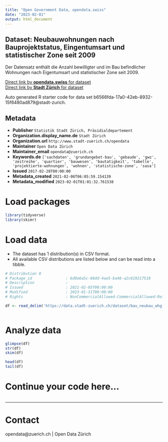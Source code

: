 ```yaml
---
title: "Open Government Data, opendata.swiss"
date: "2023-02-01"
output: html_document
---
```


## Dataset: Neubauwohnungen nach Bauprojektstatus, Eingentumsart und statistischer Zone seit 2009


Der Datensatz enthält die Anzahl bewilligter und im Bau befindlicher Wohnungen nach Eigentumsart und statistischer Zone seit 2009.


[Direct link by **opendata.swiss** for dataset](https://opendata.swiss/de/dataset/neubauwohnungen-nach-bauprojektstatus-und-statistischer-zone-seit-2009)<br>
[Direct link by **Stadt Zürich** for dataset](https://data.stadt-zuerich.ch/dataset/bau_neubau_whg_projstatus_eigart_statzone_jahr_od5023)

Auto generated R starter code for data set b6566fda-17a0-42eb-8932-15f6480ad879@stadt-zurich.

## Metadata

- **Publisher** `Statistik Stadt Zürich, Präsidialdepartement`
- **Organization.display_name.de** `Stadt Zürich`
- **Organization.url** `http://www.stadt-zuerich.ch/opendata`
- **Maintainer** `Open Data Zürich`
- **Maintainer_email** `opendata@zuerich.ch`
- **Keywords.de** `['sachdaten', 'grundangebot-bau', 'gebaude', 'gwz', 'zeitreihe', 'quartier', 'bauwesen', 'bautatigkeit', 'tabelle', 'projektierte-wohnungen', 'wohnen', 'statistische-zone', 'sasa']`
- **Issued** `2017-02-28T00:00:00`
- **Metadata_created** `2021-02-06T06:05:59.154139`
- **Metadata_modified** `2023-02-01T01:01:32.761538`


# Load packages

```r

library(tidyverse)
library(skimr)

```

# Load data

-   The dataset has 1 distribution(s) in CSV format.
-   All available CSV distributions are listed below and can be read into a tibble.

```r

# Distribution 0
# Package_id               : 6d0a6a5c-68dd-4ae5-ba48-a2c619217518
# Description              : 
# Issued                   : 2021-02-05T00:00:00
# Modified                 : 2023-01-31T00:00:00
# Rights                   : NonCommercialAllowed-CommercialAllowed-ReferenceNotRequired

df <- read_delim('https://data.stadt-zuerich.ch/dataset/bau_neubau_whg_projstatus_eigart_statzone_jahr_od5023/download/BAU502OD5023.csv')



```

# Analyze data

```r

glimpse(df)
str(df)
skim(df)

head(df)
tail(df)

```

# Continue your code here...

```r

```

------------------------------------------------------------------------

# Contact

opendata@zuerich.ch | Open Data Zürich
